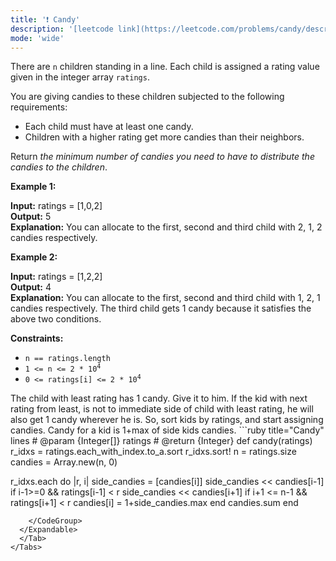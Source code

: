 ```yaml
---
title: '❗️ Candy'
description: '[leetcode link](https://leetcode.com/problems/candy/description/)'
mode: 'wide'
---
```

<Tabs>
  <Tab title="Question" icon="circle-question" iconType="regular">
    <Card>
      <p>There are <code>n</code> children standing in a line. Each child is assigned a rating value given in the integer array <code>ratings</code>.</p>  <p>You are giving candies to these children subjected to the following requirements:</p>  <ul>  <li>Each child must have at least one candy.</li>  <li>Children with a higher rating get more candies than their neighbors.</li> </ul>  <p>Return <em>the minimum number of candies you need to have to distribute the candies to the children</em>.</p>   <p><strong class="example">Example 1:</strong></p>   <strong>Input:</strong> ratings = [1,0,2] <br/> <strong>Output:</strong> 5 <br/> <strong>Explanation:</strong> You can allocate to the first, second and third child with 2, 1, 2 candies respectively.   <p><strong class="example">Example 2:</strong></p>   <strong>Input:</strong> ratings = [1,2,2] <br/> <strong>Output:</strong> 4 <br/> <strong>Explanation:</strong> You can allocate to the first, second and third child with 1, 2, 1 candies respectively. The third child gets 1 candy because it satisfies the above two conditions.    <p><strong>Constraints:</strong></p>  <ul>  <li><code>n == ratings.length</code></li>  <li><code>1 &lt;= n &lt;= 2 * 10<sup>4</sup></code></li>  <li><code>0 &lt;= ratings[i] &lt;= 2 * 10<sup>4</sup></code></li> </ul> 
    </Card>
  </Tab>
  <Tab title="Solution" icon="lightbulb" iconType="regular" >
    <Card>
      The child with least rating has 1 candy. Give it to him. If the kid with next rating from least, is not to immediate side of child with least rating, he will also get 1 candy wherever he is. So, sort kids by ratings, and start assigning candies. Candy for a kid is 1+max of side kids candies. 
    </Card>
  <Expandable title="code">
    <CodeGroup dropdown>
```ruby title="Candy" lines
# @param {Integer[]} ratings
# @return {Integer}
def candy(ratings)
  r_idxs = ratings.each_with_index.to_a.sort
  r_idxs.sort!
  n = ratings.size
  candies = Array.new(n, 0)

  r_idxs.each do |r, i|
    side_candies = [candies[i]]
    side_candies << candies[i-1] if i-1>=0 && ratings[i-1] < r
    side_candies << candies[i+1] if i+1 <= n-1 && ratings[i+1] < r
    candies[i] = 1+side_candies.max
  end
  candies.sum
end
```
    </CodeGroup>
  </Expandable>
  </Tab>
</Tabs>